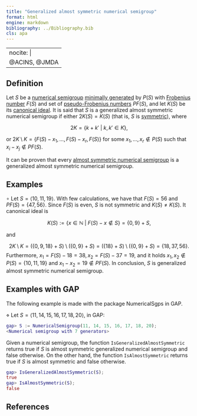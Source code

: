 ```yaml
---
title: "Generalized almost symmetric numerical semigroup"
format: html
engine: markdown
bibliography: ../Bibliography.bib
cls: apa
---
```


---
nocite: |
  @ACINS, @JMDA
---


<!--  -->

## Definition

Let $S$ be a [numerical semigroup](../Basic-concepts/Numerical-semigroup.qmd) [minimally generated](../Basic-concepts/Minimal-set-of-generators.qmd) by $P(S)$ with [Frobenius number](../Basic-concepts/Frobenius-number.qmd) $F(S)$ and set of [pseudo-Frobenius numbers](../Basic-concepts/Pseudo-Frobenius-number.qmd) $PF(S)$, and let $K(S)$ be its [canonical ideal](../Ideals-NS/Canonical-ideal). It is said that $S$ is a generalized almost symmetric numerical semigroup if either $2K(S) = K(S)$ (that is, $S$ is [symmetric](NS-symmetric.qmd)), where

$$
2K = \{k + k' ~ | ~ k,k' \in K\},
$$

or $2K \setminus K = \{F(S) - x_1, \ldots, F(S) - x_r, F(S)\}$ for some $x_1, \ldots, x_r \not \in P(S)$ such that $x_i - x_j \not \in PF(S)$.

It can be proven that every [almost symmetric numerical semigroup](NS-almost-symmetric.qmd) is a generalized almost symmetric numerical semigroup.

## Examples

$\circ$ Let $S = \langle 10, 11, 19 \rangle$. With few calculations, we have that $F(S) = 56$ and $PF(S) = \{47, 56\}$. Since $F(S)$ is even, $S$ is not symmetric and $K(S) \ne K(S)$. It canonical ideal is

$$
K(S) := \{x \in \mathbb{N} ~ | ~ F(S) - x \not \in S \} = \{0,9\} + S,
$$

and

$$
2K \setminus K = (\{0, 9, 18\} + S) \setminus (\{0,9\} + S) = (\{18\} + S) \setminus (\{0,9\} + S) = \{18, 37, 56\}.
$$
Furthermore, $x_1 = F(S) - 18 = 38, x_2 = F(S) - 37 = 19$, and it holds $x_1, x_2 \not \in P(S) = \{10, 11, 19\}$ and $x_1 - x_2 = 19 \not \in PF(S)$. In conclusion, $S$ is generalized almost symmetric numerical semigroup.


## Examples with GAP

The following example is made with the package NumericalSgps in GAP.

$\diamond$ Let $S = \langle 11, 14, 15, 16, 17, 18, 20  \rangle$, in GAP:

``` gap
gap> S := NumericalSemigroup(11, 14, 15, 16, 17, 18, 20);
<Numerical semigroup with 7 generators>
```

Given a numerical semigroup, the function `IsGeneralizedAlmostSymmetric` returns true if $S$ is almost symmetric generalized numerical semigroup and false otherwise. On the other hand, the function `IsAlmostSymmetric` returns true if $S$ is almost symmetric and false otherwise.

```gap
gap> IsGeneralizedAlmostSymmetric(S);
true
gap> IsAlmostSymmetric(S);
false
```





## References


::: {#refs}

:::


